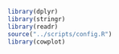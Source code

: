 ```r
library(dplyr)
library(stringr)
library(readr)
source("../scripts/config.R")
library(cowplot)
```


<!-- # Figures for publication -->

<!-- ## Contamination heatmaps -->

<!-- ```{r} -->
<!-- load('../results/data_processed.RData') -->
<!-- load('../results/models.RData') -->

<!-- contam_count_array = data_corr %>% -->
<!--   filter(p_corr < P_THRES) %>% -->
<!--   group_by(TGROUP, SIGNATURE) %>% -->
<!--   summarise(cnt = n_distinct(GSM)) -->
<!-- data_corr_array = data_corr -->

<!-- load('../results/archs4/archs4_data_processed.RData') -->
<!-- load('../results/archs4/archs4_models.RData') -->

<!-- contam_count_ngs = data_corr %>% -->
<!--   filter(p_corr < P_THRES) %>% -->
<!--   group_by(TGROUP, SIGNATURE) %>% -->
<!--   summarise(cnt = n_distinct(GSM)) -->
<!-- data_corr_ngs = data_corr -->

<!-- ``` -->

<!-- same as in the section before, but all bioqc signatures aggregated by tissue groups. -->
<!-- ```{r} -->
<!-- bioqc_tissue_set = read_csv("../data/bioqc_geo_oracle_dump/BIOQC_TISSUE_SET_DATA_TABLE.csv") %>% -->
<!--   filter(TISSUE_SET == 'bioqc_all') %>% -->
<!--   select(SIG_ID=SIGNATURE, DETECTED_TGROUP=TGROUP) -->
<!-- bioqc_all = selected_signatures %>% -->
<!--   filter(str_detect(SIGNATURE, 'BIOQC')) %>% -->
<!--   pull("SIGNATURE") -->

<!-- contam_count_ngs_tgroup = data_corr_ngs %>% -->
<!--   inner_join(bioqc_signatures, by=c("SIGNATURE"="SIG_NAME")) %>% -->
<!--   rename(SIG_ID=ID) %>% -->
<!--   inner_join(bioqc_tissue_set) %>% -->
<!--   filter(pcorr_adj < P_THRES) %>% -->
<!--   group_by(TGROUP, DETECTED_TGROUP) %>% -->
<!--   summarise(cnt = n_distinct(GSM)) -->

<!-- contam_count_array_tgroup = data_corr_array %>% -->
<!--   inner_join(bioqc_signatures, by=c("SIGNATURE"="SIG_NAME")) %>% -->
<!--   rename(SIG_ID=ID) %>% -->
<!--   inner_join(bioqc_tissue_set) %>% -->
<!--   filter(pcorr_adj < P_THRES) %>% -->
<!--   group_by(TGROUP, DETECTED_TGROUP) %>% -->
<!--   summarise(cnt = n_distinct(GSM)) -->
<!-- ``` -->

<!-- ```{r} -->
<!-- tgroups = bioqc_tissue_set$DETECTED_TGROUP %>% unique() -->
<!-- contam_count_ngs_tgroup %>% -->
<!--   ggplot(aes(x=factor(DETECTED_TGROUP, levels=tgroups), y=TGROUP)) + -->
<!--       geom_tile(aes(fill = cnt > 0)) + -->
<!--       geom_text(aes(label=cnt)) + -->
<!--       theme(axis.text.x = element_text(angle = 90, hjust = 1)) + -->
<!--       scale_x_discrete(drop=FALSE) + -->
<!--       ylab("reference tissue") + -->
<!--       xlab("detected signature") + -->
<!--       background_grid() + -->
<!--       scale_fill_manual(values=c("#ececff")) -->

<!-- tgroups = bioqc_tissue_set$DETECTED_TGROUP %>% unique() -->
<!-- contam_count_array_tgroup %>% -->
<!--   ggplot(aes(x=factor(DETECTED_TGROUP, levels=tgroups), y=TGROUP)) + -->
<!--       geom_tile(aes(fill = cnt > 0)) + -->
<!--       geom_text(aes(label=cnt)) + -->
<!--       theme(axis.text.x = element_text(angle = 90, hjust = 1)) + -->
<!--       scale_x_discrete(drop=FALSE) + -->
<!--       ylab("reference tissue") + -->
<!--       xlab("detected signature") + -->
<!--       background_grid() + -->
<!--       scale_fill_manual(values=c("#ececff")) -->
<!-- ``` -->


